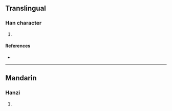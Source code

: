 {{character info/new}}
==Translingual==

===Han character===
{{Han char|rn=86|rad=火|as=15|sn=19|four=|canj=FMTB|ids=⿰火厲}}

# {{defn|Han|sort=火15}}

====References====
* {{Han ref|kx=0686.120|dkj=19536|dj=1098.290|hdz=32245.080|uh=7204|ud=29188}}

----

==Mandarin==

===Hanzi===
{{cmn-hanzi|pin=[[lì]] ([[li4]])|wg=li<sup>4</sup>}}

# {{defn|lang=cmn|sort=火15}}